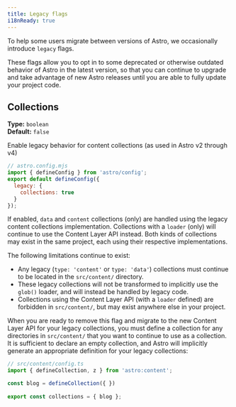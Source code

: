 ```yaml
---
title: Legacy flags
i18nReady: true
---
```


To help some users migrate between versions of Astro, we occasionally introduce `legacy` flags.

These flags allow you to opt in to some deprecated or otherwise outdated behavior of Astro
in the latest version, so that you can continue to upgrade and take advantage of new Astro releases until you are able to fully update your project code.


## Collections

<p>

**Type:** `boolean`<br />
**Default:** `false`<br />
<Since v="5.0.0" />
</p>

Enable legacy behavior for content collections (as used in Astro v2 through v4)

```js
// astro.config.mjs
import { defineConfig } from 'astro/config';
export default defineConfig({
  legacy: {
    collections: true
  }
});
```

If enabled, `data` and `content` collections (only) are handled using the legacy content collections implementation. Collections with a `loader` (only) will continue to use the Content Layer API instead. Both kinds of collections may exist in the same project, each using their respective implementations.
 
 The following limitations continue to exist:

- Any legacy (`type: 'content'` or `type: 'data'`) collections must continue to be located in the `src/content/` directory.
- These legacy collections will not be transformed to implicitly use the `glob()` loader, and will instead be handled by legacy code.
- Collections using the Content Layer API (with a `loader` defined) are forbidden in `src/content/`, but may exist anywhere else in your project. 

When you are ready to remove this flag and migrate to the new Content Layer API for your legacy collections, you must define a collection for any directories in `src/content/` that you want to continue to use as a collection. It is sufficient to declare an empty collection, and Astro will implicitly generate an appropriate definition for your legacy collections:
 
```js
// src/content/config.ts
import { defineCollection, z } from 'astro:content';

const blog = defineCollection({ })
 
export const collections = { blog };
```
